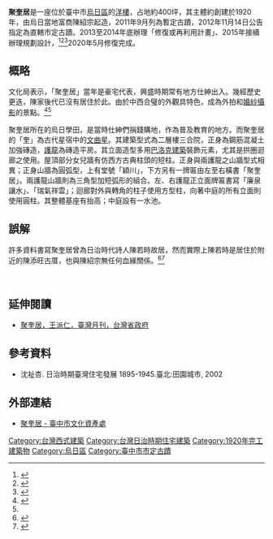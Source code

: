 {{tw monument
|image=聚奎居正身.jpg
|name=聚奎居
|level=直轄市定古蹟
|class=洋樓宅第
|time={{flagicon|Empire of Japan}}昭和年代(約1920年)
|location={{ROC-TW}}<br>[[臺中市|臺中市]][[烏日區|烏日區]]學田路405巷36號
|reg_url =https://nchdb.boch.gov.tw/assets/overview/monument/20121114000001
}}

'''聚奎居'''是一座位於臺中市[[烏日區|烏日區]]的[[洋樓|洋樓]]，占地約400坪，其主體約創建於1920年，由烏日當地富商陳紹宗起造，2011年9月列為暫定古蹟，2012年11月14日公告指定為直轄市定古蹟。2013至2014年底辦理「修復或再利用計畫」、2015年接續辦理規劃設計，<ref name="民報">{{Cite news|url=http://www.peoplenews.tw/news/7a6bf7a8-9984-4a59-958a-353b17faa2f2|title=外拍聖地市定古蹟「聚奎居」將展開修復 2018年底再現風華|author=王伯仁|language=zh-tw|publisher=《民報》|date=2016-11-03|accessdate=2017-07-19|archive-date=2018-08-22|archive-url=https://web.archive.org/web/20180822111046/http://www.peoplenews.tw/news/7a6bf7a8-9984-4a59-958a-353b17faa2f2|dead-url=no}}</ref><ref>{{Cite news|url=http://travel.ettoday.net/article/805012.htm|title=外拍聖地加1！台中百年巴洛克古蹟「聚奎居」明年開放|author=陳涵茵|language=zh-tw|publisher=《ETNEWS》|date=2016-11-04|accessdate=2017-07-19|archive-date=2017-06-03|archive-url=https://web.archive.org/web/20170603202812/http://travel.ettoday.net/article/805012.htm|dead-url=no}}</ref><ref>{{Cite news|url=http://www.appledaily.com.tw/appledaily/article/headline/20120510/34218622/|title=無人管理 古蹟淪危樓|language=zh-tw|publisher=《蘋果日報》|date=2012-05-10|accessdate=2017-07-19|archive-date=2012-08-29|archive-url=https://web.archive.org/web/20120829044906/http://www.appledaily.com.tw/appledaily/article/headline/20120510/34218622|dead-url=no}}</ref>2020年5月修復完成。

== 概略 ==
文化局表示，「聚奎居」當年是豪宅代表，興盛時期常有地方仕紳出入。幾經歷史更迭，陳家後代已沒有居住於此。由於中西合璧的外觀具特色，成為外拍和[[婚紗攝影|婚紗攝影]]的景點。<ref>{{Cite news|url=http://www.ettoday.net/news/20160814/755125.htm?feature=rapaq&tab_id=119|title=廢古宅變打卡熱點！台中「聚奎居」巴洛克建築取景超美|language=zh-tw|publisher=《ETNEWS》|date=2016-08-14}}</ref><ref name="民報"></ref>

聚奎居所在的烏日學田，是當時仕紳們捐錢購地，作為普及教育的地方。而聚奎居的「奎」為古代星宿中的[[文曲星|文曲星]]。其建築型式為二層樓三合院，正身為鋼筋混凝土加強磚造，[[厢房|護龍]]為磚造平房。其立面造型多用[[巴洛克建築|巴洛克建築]]裝飾元素，尤其是拱圈迴廊之使用。屋頂部分女兒牆有仿西方古典柱頭的短柱。正身與兩護龍之山牆型式相異；正身山牆為圓弧型，上有堂號「穎川」，下方另有一牌匾由左至右橫書「聚奎居」。兩護龍山牆則為三角型加短弧形的組合。左、右護龍正立面牌匾書寫「廉泉讓水」、「瑞氣祥雲」；迴廊對外與轉角的柱子使用方型柱，向著中庭的所有立面則使用圓柱。其整體基座有抬高；中庭設有一水池。

== 誤解 ==
許多資料書寫聚奎居曾為日治時代詩人陳若時故居，然而實際上陳若時是居住於附近的陳添旺古厝，也與陳紹宗無任何血緣關係。<ref>{{Cite web|title=烏日聚奎居，非陳若時故居 @ 睏學錄 :: 痞客邦 ::|url=http://bbl1234.pixnet.net/blog/post/328773892|accessdate=2020-06-21|last=睏學錄 (bbl1234)|work=睏學錄|language=zh-TW|archive-date=2020-06-23|archive-url=https://web.archive.org/web/20200623010208/https://bbl1234.pixnet.net/blog/post/328773892|dead-url=no}}</ref><ref>{{Cite web|title=烏日百年，陳家故事—微訪元季堂|url=http://woolittlewalk.weebly.com/1/post/2017/10/3881383.html|accessdate=2020-06-21|work=小烏．日行|language=zh-TW}}</ref>

<br />

== 延伸閱讀 ==
{{refbegin}}
*[http://subtpg.tpg.gov.tw/web-life/taiwan/9808/9808-11.html 聚奎居，王派仁，臺灣月刊，台灣省政府] {{Wayback|url=http://subtpg.tpg.gov.tw/web-life/taiwan/9808/9808-11.html |date=20160902013456 }}
{{refend}}

== 參考資料 ==
{{Reflist|2}}
{{refbegin}}
* 沈祉杏. 日治時期臺灣住宅發展 1895-1945.臺北:田園城市, 2002
{{refend}}

==外部連結==
* [http://www.tchac.taichung.gov.tw/building?uid=33&pid=37 聚奎居 -  臺中市文化資產處] {{Wayback|url=http://www.tchac.taichung.gov.tw/building?uid=33&pid=37 |date=20190114210754 }}

{{臺中市文化資產}}

[[Category:台灣西式建築|Category:台灣西式建築]]
[[Category:台灣日治時期住宅建築|Category:台灣日治時期住宅建築]]
[[Category:1920年完工建築物|Category:1920年完工建築物]]
[[Category:烏日區|Category:烏日區]]
[[Category:臺中市市定古蹟|Category:臺中市市定古蹟]]
